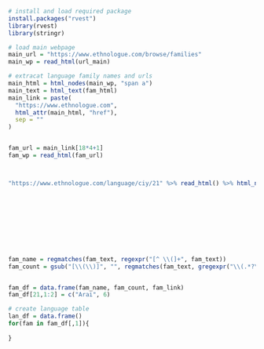```{r}
# install and load required package
install.packages("rvest")
library(rvest)
library(stringr)

# load main webpage
main_url = "https://www.ethnologue.com/browse/families"
main_wp = read_html(url_main)

# extracat language family names and urls
main_html = html_nodes(main_wp, "span a")
main_text = html_text(fam_html)
main_link = paste(
  "https://www.ethnologue.com",
  html_attr(main_html, "href"),
  sep = ""
)


fam_url = main_link[18*4+1]
fam_wp = read_html(fam_url)



"https://www.ethnologue.com/language/ciy/21" %>% read_html() %>% html_nodes("div a") %>% html_text()










fam_name = regmatches(fam_text, regexpr("[^ \\(]+", fam_text))
fam_count = gsub("[\\(\\)]", "", regmatches(fam_text, gregexpr("\\(.*?\\)", fam_text)))


fam_df = data.frame(fam_name, fam_count, fam_link)
fam_df[21,1:2] = c("Arai", 6)

# create language table
lan_df = data.frame()
for(fam in fam_df[,1]){
  
}


```